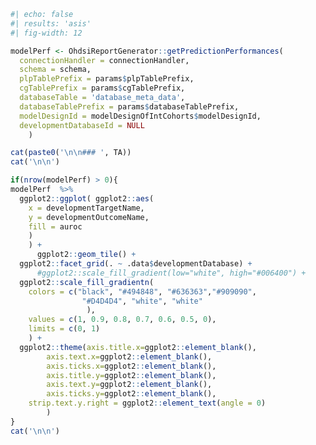 
```r
#| echo: false
#| results: 'asis'
#| fig-width: 12

modelPerf <- OhdsiReportGenerator::getPredictionPerformances(
  connectionHandler = connectionHandler, 
  schema = schema, 
  plpTablePrefix = params$plpTablePrefix, 
  cgTablePrefix = params$cgTablePrefix, 
  databaseTable = 'database_meta_data', 
  databaseTablePrefix = params$databaseTablePrefix, 
  modelDesignId = modelDesignOfIntCohorts$modelDesignId, 
  developmentDatabaseId = NULL
    )

cat(paste0('\n\n### ', TA))
cat('\n\n')

if(nrow(modelPerf) > 0){
modelPerf  %>%
  ggplot2::ggplot( ggplot2::aes(
    x = developmentTargetName, 
    y = developmentOutcomeName, 
    fill = auroc
    ) 
    ) +
      ggplot2::geom_tile() +
  ggplot2::facet_grid(. ~ .data$developmentDatabase) +
      #ggplot2::scale_fill_gradient(low="white", high="#006400") +
  ggplot2::scale_fill_gradientn(
    colors = c("black", "#494848", "#636363","#909090",
                "#D4D4D4", "white", "white" 
                 ),
    values = c(1, 0.9, 0.8, 0.7, 0.6, 0.5, 0), 
    limits = c(0, 1)
    ) +
  ggplot2::theme(axis.title.x=ggplot2::element_blank(),
        axis.text.x=ggplot2::element_blank(),
        axis.ticks.x=ggplot2::element_blank(),
        axis.title.y=ggplot2::element_blank(),
        axis.text.y=ggplot2::element_blank(),
        axis.ticks.y=ggplot2::element_blank(),
    strip.text.y.right = ggplot2::element_text(angle = 0)
        )
}
cat('\n\n')
  
```
